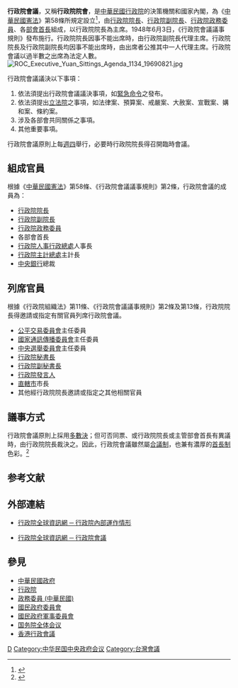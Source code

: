 {{中華民國政治|expanded=行政}}
'''行政院會議'''，又稱'''行政院院會'''，是[[中華民國|中華民國]][[行政院|行政院]]的決策機關和國家內閣，為《[[中華民國憲法|中華民國憲法]]》第58條所規定設立<ref>{{Cite web |url=https://law.moj.gov.tw/LawClass/LawSingle.aspx?Pcode=A0000001&FLNO=58 |title=中華民國憲法§58-全國法規資料庫入口網站 |access-date=2018-12-28 |archive-date=2020-12-23 |archive-url=https://web.archive.org/web/20201223045327/https://law.moj.gov.tw/LawClass/LawSingle.aspx?Pcode=A0000001&FLNO=58 |dead-url=no }}</ref>，由[[行政院院長|行政院院長]]、[[行政院副院長|行政院副院長]]、[[行政院政務委員|行政院政務委員]]、各[[部會|部會]][[首長|首長]]組成，以行政院院長為主席。1948年6月3日，《行政院會議議事規則》發布施行。行政院院長因事不能出席時，由行政院副院長代理主席。行政院院長及行政院副院長均因事不能出席時，由出席者公推其中一人代理主席。行政院會議以過半數之出席為法定人數。
[[File:ROC_Executive_Yuan_Sittings_Agenda_1134_19690821.jpg|thumb]]

行政院會議議決以下事項：
#依法須提出行政院會議議決事項，如[[緊急命令|緊急命令]]之發布。
#依法須提出[[立法院|立法院]]之事項，如法律案、預算案、戒嚴案、大赦案、宣戰案、媾和案、條約案。
#涉及各部會共同關係之事項。
#其他重要事項。
行政院會議原則上每[[週四|週四]]舉行，必要時行政院院長得召開臨時會議。

== 組成官員 ==
{{Wikisourceshas|中華民國憲法|行政院會議議事規則}}
根據《[[中華民國憲法|中華民國憲法]]》第58條、《行政院會議議事規則》第2條，行政院會議的成員為：
* [[行政院院長|行政院院長]]
* [[行政院副院長|行政院副院長]]
* [[行政院政務委員|行政院政務委員]]
* 各部會首長
* [[行政院人事行政總處|行政院人事行政總處]]人事長
* [[行政院主計總處|行政院主計總處]]主計長
* [[中華民國中央銀行|中央銀行]]總裁

== 列席官員 ==
{{Wikisourcehas|行政院組織法|行政院會議議事規則}}

根據《行政院組織法》第11條、《行政院會議議事規則》第2條及第13條，行政院院長得邀請或指定有關官員列席行政院會議。

* [[中華民國公平交易委員會|公平交易委員會]]主任委員 
* [[中華民國國家通訊傳播委員會|國家通訊傳播委員會]]主任委員
* [[中華民國中央選舉委員會|中央選舉委員會]]主任委員
* [[行政院秘書長|行政院秘書長]]
* [[行政院副秘書長|行政院副秘書長]]
* [[行政院發言人|行政院發言人]]
* [[直轄市_(中華民國)|直轄市]]市長
* 其他經行政院院長邀請或指定之其他相關官員

== 議事方式 ==
行政院會議原則上採用[[多數決|多數決]]；但可否同票、或行政院院長或主管部會首長有異議時，由行政院院長裁決之。因此，行政院會議雖然屬[[合議制|合議制]]，也兼有濃厚的[[雙首長制|首長制]]色彩。<ref>{{cite web|url=http://ap6.pccu.edu.tw/Encyclopedia/data.asp?id=1579|title=+{中華百科全書‧典藏版}+|website=ap6.pccu.edu.tw}}</ref>

== 参考文献 ==
{{Reflist}}

== 外部連結 ==
* {{zh-tw}}[http://www.ey.gov.tw/cp.aspx?n=226CAF0DC5F39EF8 行政院全球資訊網 ─ 行政院內部運作情形] {{Wayback|url=http://www.ey.gov.tw/cp.aspx?n=226CAF0DC5F39EF8 |date=20171226130924 }}
* {{zh-tw}}[http://www.ey.gov.tw/news.aspx?n=4F2A6F26A44C68AC&sms=FF87AB3AC4507DE3 行政院全球資訊網 ─ 行政院會議] {{Wayback|url=http://www.ey.gov.tw/news.aspx?n=4F2A6F26A44C68AC&sms=FF87AB3AC4507DE3 |date=20170926161942 }}

== 參見 ==
{{Portal box|中華民國|台湾|政治}}
* [[中華民國政府|中華民國政府]]
* [[行政院|行政院]]
* [[政務委員_(中華民國)|政務委員 (中華民國)]]
* [[國民政府委員會|國民政府委員會]]
* [[國民政府軍事委員會|國民政府軍事委員會]]
* [[国务院全体会议|国务院全体会议]]
* [[香港行政會議|香港行政會議]]

[[Category:行政院|D]]
[[Category:中华民国中央政府会议|Category:中华民国中央政府会议]]
[[Category:台灣會議|Category:台灣會議]]